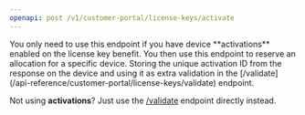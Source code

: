 ```yaml
---
openapi: post /v1/customer-portal/license-keys/activate
---
```


<Tip>
You only need to use this endpoint if you have device **activations** enabled on the license key benefit. You then use this endpoint to reserve an allocation for a specific device. Storing the unique activation ID from the response on the device and using it as extra validation in the [/validate](/api-reference/customer-portal/license-keys/validate) endpoint.

Not using **activations**? Just use the [/validate](/api-reference/customer-portal/license-keys/validate) endpoint directly instead.
</Tip>
